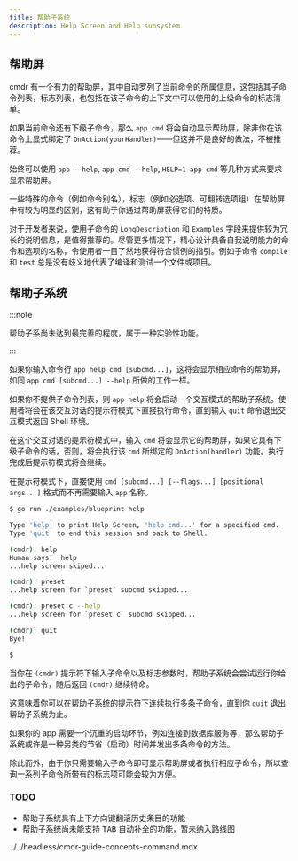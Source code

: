 ```yaml
---
title: 帮助子系统
description: Help Screen and Help subsystem
---
```


## 帮助屏

cmdr 有一个有力的帮助屏，其中自动罗列了当前命令的所属信息，这包括其子命令列表，标志列表，也包括在该子命令的上下文中可以使用的上级命令的标志清单。

如果当前命令还有下级子命令，那么 `app cmd` 将会自动显示帮助屏，除非你在该命令上显式绑定了 `OnAction(yourHandler)`——但这并不是良好的做法，不被推荐。

始终可以使用 `app --help`, `app cmd --help`, `HELP=1 app cmd` 等几种方式来要求显示帮助屏。

一些特殊的命令（例如命令别名），标志（例如必选项、可翻转选项组）在帮助屏中有较为明显的区别，这有助于你通过帮助屏获得它们的特质。

对于开发者来说，使用子命令的 `LongDescription` 和 `Examples` 字段来提供较为冗长的说明信息，是值得推荐的。尽管更多情况下，精心设计具备自我说明能力的命令和选项的名称，令使用者一目了然地获得符合惯例的指引。例如子命令 `compile` 和 `test` 总是没有歧义地代表了编译和测试一个文件或项目。

## 帮助子系统

:::note

帮助子系尚未达到最完善的程度，属于一种实验性功能。

:::

如果你输入命令行 `app help cmd [subcmd...]`，这将会显示相应命令的帮助屏，如同 `app cmd [subcmd...] --help` 所做的工作一样。

如果你不提供子命令列表，则 `app help` 将会启动一个交互模式的帮助子系统。使用者将会在该交互对话的提示符模式下直接执行命令，直到输入 `quit` 命令退出交互模式返回 Shell 环境。

在这个交互对话的提示符模式中，输入 `cmd` 将会显示它的帮助屏，如果它具有下级子命令的话，否则，将会执行该 `cmd` 所绑定的 `OnAction(handler)` 功能。执行完成后提示符模式将会继续。

在提示符模式下，直接使用 `cmd [subcmd...] [--flags...] [positional args...]` 格式而不再需要输入 `app` 名称。

```bash
$ go run ./examples/blueprint help

Type 'help' to print Help Screen, 'help cmd...' for a specified cmd.
Type 'quit' to end this session and back to Shell.

(cmdr): help
Human says:  help
...help screen skiped...

(cmdr): preset
...help screen for `preset` subcmd skipped...

(cmdr): preset c --help
...help screen for `preset c` subcmd skipped...

(cmdr): quit
Bye!

$
```

当你在 `(cmdr)` 提示符下输入子命令以及标志参数时，帮助子系统会尝试运行你给出的子命令，随后返回 `(cmdr)` 继续待命。

这意味着你可以在帮助子系统的提示符下连续执行多条子命令，直到你 `quit` 退出帮助子系统为止。

如果你的 app 需要一个沉重的启动环节，例如连接到数据库服务等，那么帮助子系统或许是一种另类的节省（启动）时间并发出多条命令的方法。

除此而外，由于你只需要输入子命令即可显示帮助屏或者执行相应子命令，所以查询一系列子命令所带有的标志项可能会较为方便。

### TODO

- 帮助子系统具有上下方向键翻滚历史条目的功能
- 帮助子系统尚未能支持 <kbd>TAB</kbd> 自动补全的功能，暂未纳入路线图

<include>../../headless/cmdr-guide-concepts-command.mdx</include>
